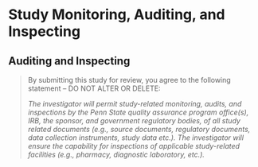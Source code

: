 # Study Monitoring, Auditing, and Inspecting

## Auditing and Inspecting

> By submitting this study for review, you agree to the following
> statement -- DO NOT ALTER OR DELETE:
>
> *The investigator will permit study-related monitoring, audits, and
> inspections by the Penn State quality assurance program office(s),
> IRB, the sponsor, and government regulatory bodies, of all study
> related documents (e.g., source documents, regulatory documents, data
> collection instruments, study data etc.). The investigator will ensure
> the capability for inspections of applicable study-related facilities
> (e.g., pharmacy, diagnostic laboratory, etc.).*

